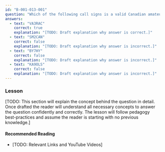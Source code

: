 ```yaml
---
id: "B-001-013-001"
question: "Which of the following call signs is a valid Canadian amateur radio call sign?"
answers:
  - text: "VA3RAC"
    correct: true
    explanation: "[TODO: Draft explanation why answer is correct.]"
  - text: "SM2CAN"
    correct: false
    explanation: "[TODO: Draft explanation why answer is incorrect.]"
  - text: "BY7HY"
    correct: false
    explanation: "[TODO: Draft explanation why answer is incorrect.]"
  - text: "KA9OLS"
    correct: false
    explanation: "[TODO: Draft explanation why answer is incorrect.]"
---
```


### Lesson

[TODO: This section will explain the concept behind the question in detail. Once drafted the reader will understand all necessary concepts to answer the question confidently and correctly. The lesson will follow pedagogy best-practices and assume the reader is starting with no previous knowledge.]

#### Recommended Reading

- [TODO: Relevant Links and YouTube Videos]
